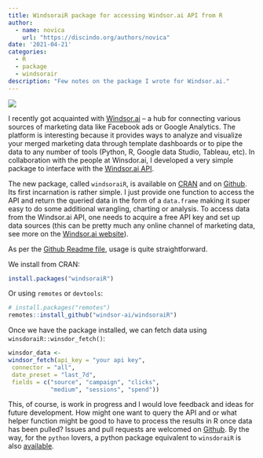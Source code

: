 ```yaml
---
title: WindsoraiR package for accessing Windsor.ai API from R
author: 
  - name: novica
    url: "https://discindo.org/authors/novica"
date: '2021-04-21'
categories:
  - R
  - package
  - windsorair
description: "Few notes on the package I wrote for Windsor.ai."
---
```


[![](https://ko-fi.com/img/githubbutton_sm.svg)](https://ko-fi.com/J3J8133RYV)

I recently got acquainted with [Windsor.ai](https://windsor.ai) -- a hub for connecting various sources of marketing data like Facebook ads or Google Analytics. The platform is interesting because it provides ways to analyze and visualize your merged marketing data through template dashboards or to pipe the data to any number of tools (Python, R, Google data Studio, Tableau, etc). In collaboration with the people at Winsdor.ai, I developed a very simple package to interface with the [Windsor.ai API](https://www.windsor.ai/api-fields/).

The new package, called `windsoraiR`, is available on [CRAN](https://cran.r-project.org/package=windsoraiR) and on [Github](https://github.com/windsor-ai/windsoraiR). Its first incarnation is rather simple. I just provide one function to access the API and return the queried data in the form of a `data.frame` making it super easy to do some additional wrangling, charting or analysis. To access data from the Windsor.ai API, one needs to acquire a free API key and set up data sources (this can be pretty much any online channel of marketing data, see more on the [Windsor.ai website](https://windsor.ai)).

As per the [Github Readme file](https://github.com/windsor-ai/windsoraiR), usage is quite straightforward. 

We install from CRAN: 

```r
install.packages("windsoraiR")
```
Or using `remotes` or `devtools`:

```r
# install.packages("remotes")
remotes::install_github("windsor-ai/windsoraiR")
```
Once we have the package installed, we can fetch data using `winsdoraiR::winsdor_fetch()`:

```r
winsdor_data <- 
windsor_fetch(api_key = "your api key",
 connector = "all",
 date_preset = "last_7d",
 fields = c("source", "campaign", "clicks",
            "medium", "sessions", "spend"))

```
           
This, of course, is work in progress and I would love feedback and ideas for future development. How might one want to query the API and or what helper function might be good to have to process the results in R once data has been pulled? Issues and pull requests are welcomed on [Github](github.com/windsor-ai/windsoraiR). By the way, for the `python` lovers, a python package equivalent to `winsdoraiR` is also [available](https://github.com/windsor-ai/pywindsorai).


